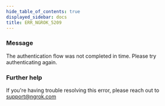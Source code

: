 ```yaml
---
hide_table_of_contents: true
displayed_sidebar: docs
title: ERR_NGROK_5209
---
```


### Message

The authentication flow was not completed in time. Please try authenticating again.

<ErrorDetails />

### Further help

If you're having trouble resolving this error, please reach out to [support@ngrok.com](mailto:support@ngrok.com?subject=Help%20with%20ERR_NGROK_5209)
